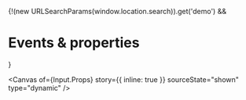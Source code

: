 
<Meta of={Input} name="Events & properties" />

{!(new URLSearchParams(window.location.search)).get('demo') && <h1>Events & properties</h1>}

<Canvas
  of={Input.Props}
  story={{ inline: true }}
  sourceState="shown"
  type="dynamic"
/>

<Controls of={Input.Props} sort="requiredFirst" />
